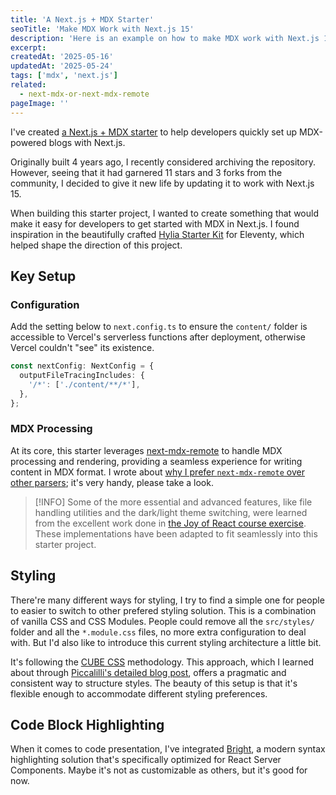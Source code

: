 ```yaml
---
title: 'A Next.js + MDX Starter'
seoTitle: 'Make MDX Work with Next.js 15'
description: 'Here is an example on how to make MDX work with Next.js 15, also with light/dark theme switcher. Also a solution for Error: ENOENT: no such file or directory on Vercel'
excerpt:
createdAt: '2025-05-16'
updatedAt: '2025-05-24'
tags: ['mdx', 'next.js']
related:
  - next-mdx-or-next-mdx-remote
pageImage: ''
---
```


I've created [a Next.js + MDX starter](https://github.com/cyishere/nextjs-mdx-starter) to help developers quickly set up MDX-powered blogs with Next.js.

Originally built 4 years ago, I recently considered archiving the repository. However, seeing that it had garnered 11 stars and 3 forks from the community, I decided to give it new life by updating it to work with Next.js 15.

When building this starter project, I wanted to create something that would make it easy for developers to get started with MDX in Next.js. I found inspiration in the beautifully crafted [Hylia Starter Kit](https://hylia.website/) for Eleventy, which helped shape the direction of this project.

## Key Setup

### Configuration

Add the setting below to `next.config.ts` to ensure the `content/` folder is accessible to Vercel's serverless functions after deployment, otherwise Vercel couldn't "see" its existence.

```ts
const nextConfig: NextConfig = {
  outputFileTracingIncludes: {
    '/*': ['./content/**/*'],
  },
};
```

### MDX Processing

At its core, this starter leverages [next-mdx-remote](https://github.com/hashicorp/next-mdx-remote) to handle MDX processing and rendering, providing a seamless experience for writing content in MDX format. I wrote about [why I prefer `next-mdx-remote` over other parsers](/blog/next-mdx-or-next-mdx-remote); it's very handy, please take a look.

> [!INFO] Some of the more essential and advanced features, like file handling utilities and the dark/light theme switching, were learned from the excellent work done in [the Joy of React course exercise](https://github.com/joy-of-react/project-blog). These implementations have been adapted to fit seamlessly into this starter project.

## Styling

There're many different ways for styling, I try to find a simple one for people to easier to switch to other prefered styling solution. This is a combination of vanilla CSS and CSS Modules. People could remove all the `src/styles/` folder and all the `*.module.css` files, no more extra configuration to deal with. But I'd also like to introduce this current styling architecture a little bit.

It's following the [CUBE CSS](https://cube.fyi/) methodology. This approach, which I learned about through [Piccalilli's detailed blog post](https://piccalil.li/blog/cube-css/), offers a pragmatic and consistent way to structure styles. The beauty of this setup is that it's flexible enough to accommodate different styling preferences.

## Code Block Highlighting

When it comes to code presentation, I've integrated [Bright](https://bright.codehike.org/), a modern syntax highlighting solution that's specifically optimized for React Server Components. Maybe it's not as customizable as others, but it's good for now.
